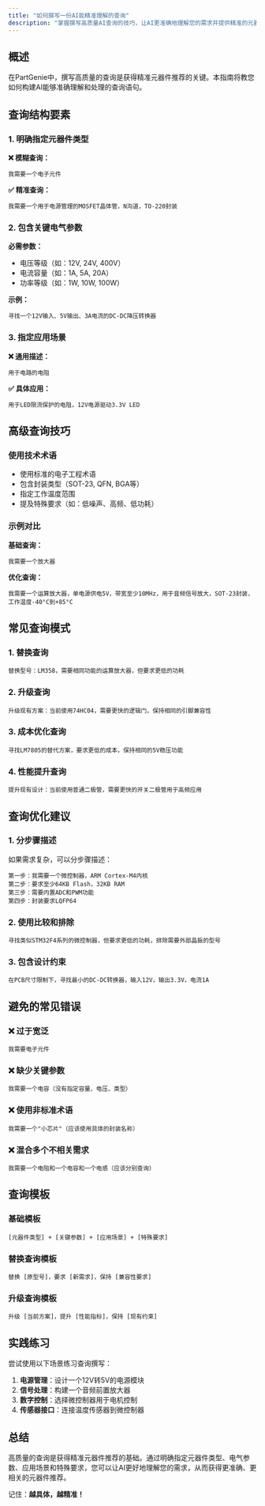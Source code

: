 ```yaml
---
title: "如何撰写一份AI能精准理解的查询"
description: "掌握撰写高质量AI查询的技巧，让AI更准确地理解您的需求并提供精准的元器件推荐"
---
```


## 概述

在PartGenie中，撰写高质量的查询是获得精准元器件推荐的关键。本指南将教您如何构建AI能够准确理解和处理的查询语句。

## 查询结构要素

### 1. 明确指定元器件类型

**❌ 模糊查询：**
```
我需要一个电子元件
```

**✅ 精准查询：**
```
我需要一个用于电源管理的MOSFET晶体管，N沟道，TO-220封装
```

### 2. 包含关键电气参数

**必需参数：**
- 电压等级（如：12V, 24V, 400V）
- 电流容量（如：1A, 5A, 20A）
- 功率等级（如：1W, 10W, 100W）

**示例：**
```
寻找一个12V输入、5V输出、3A电流的DC-DC降压转换器
```

### 3. 指定应用场景

**❌ 通用描述：**
```
用于电路的电阻
```

**✅ 具体应用：**
```
用于LED限流保护的电阻，12V电源驱动3.3V LED
```

## 高级查询技巧

### 使用技术术语

- 使用标准的电子工程术语
- 包含封装类型（SOT-23, QFN, BGA等）
- 指定工作温度范围
- 提及特殊要求（如：低噪声、高频、低功耗）

### 示例对比

**基础查询：**
```
我需要一个放大器
```

**优化查询：**
```
我需要一个运算放大器，单电源供电5V，带宽至少10MHz，用于音频信号放大，SOT-23封装，工作温度-40°C到+85°C
```

## 常见查询模式

### 1. 替换查询
```
替换型号：LM358，需要相同功能的运算放大器，但要求更低的功耗
```

### 2. 升级查询
```
升级现有方案：当前使用74HC04，需要更快的逻辑门，保持相同的引脚兼容性
```

### 3. 成本优化查询
```
寻找LM7805的替代方案，要求更低的成本，保持相同的5V稳压功能
```

### 4. 性能提升查询
```
提升现有设计：当前使用普通二极管，需要更快的开关二极管用于高频应用
```

## 查询优化建议

### 1. 分步骤描述
如果需求复杂，可以分步骤描述：
```
第一步：我需要一个微控制器，ARM Cortex-M4内核
第二步：要求至少64KB Flash，32KB RAM
第三步：需要内置ADC和PWM功能
第四步：封装要求LQFP64
```

### 2. 使用比较和排除
```
寻找类似STM32F4系列的微控制器，但要求更低的功耗，排除需要外部晶振的型号
```

### 3. 包含设计约束
```
在PCB尺寸限制下，寻找最小的DC-DC转换器，输入12V，输出3.3V，电流1A
```

## 避免的常见错误

### ❌ 过于宽泛
```
我需要电子元件
```

### ❌ 缺少关键参数
```
我需要一个电容（没有指定容量、电压、类型）
```

### ❌ 使用非标准术语
```
我需要一个"小芯片"（应该使用具体的封装名称）
```

### ❌ 混合多个不相关需求
```
我需要一个电阻和一个电容和一个电感（应该分别查询）
```

## 查询模板

### 基础模板
```
[元器件类型] + [关键参数] + [应用场景] + [特殊要求]
```

### 替换查询模板
```
替换 [原型号]，要求 [新需求]，保持 [兼容性要求]
```

### 升级查询模板
```
升级 [当前方案]，提升 [性能指标]，保持 [现有约束]
```

## 实践练习

尝试使用以下场景练习查询撰写：

1. **电源管理**：设计一个12V转5V的电源模块
2. **信号处理**：构建一个音频前置放大器
3. **数字控制**：选择微控制器用于电机控制
4. **传感器接口**：连接温度传感器到微控制器

## 总结

高质量的查询是获得精准元器件推荐的基础。通过明确指定元器件类型、电气参数、应用场景和特殊要求，您可以让AI更好地理解您的需求，从而获得更准确、更相关的元器件推荐。

记住：**越具体，越精准！**

